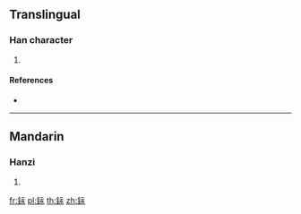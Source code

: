 {{character info/new}}
==Translingual==

===Han character===
{{Han char|rn=167|rad=金|as=06|sn=14|four=83199|canj=CINE,CMME}}

# {{defn|Han|sort=金06}}

====References====
* {{Han ref|kx=1305.211|dkj=40399|hdz=64193.060|uh=92A2|ud=37538|bh=E4AC|bd=58540}}

----

==Mandarin==

===Hanzi===
{{cmn-hanzi|pin=[[pǐ]] ([[pi3]])|wg=p'i<sup>3</sup>}}

# {{defn|lang=cmn|sort=金06}}

[[fr:銢]]
[[pl:銢]]
[[th:銢]]
[[zh:銢]]